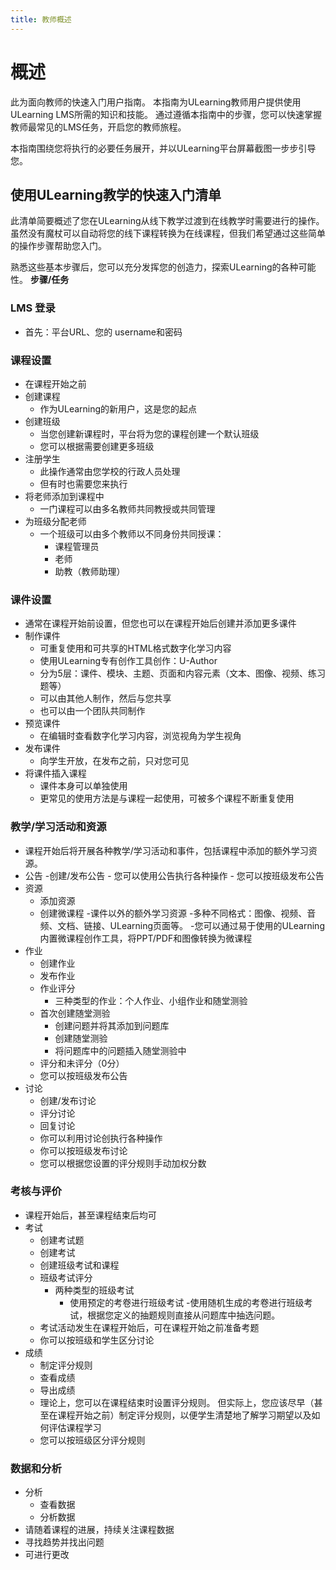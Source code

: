 ```yaml
--- 
title: 教师概述
--- 
```



# 概述

 此为面向教师的快速入门用户指南。 本指南为ULearning教师用户提供使用ULearning LMS所需的知识和技能。 通过遵循本指南中的步骤，您可以快速掌握教师最常见的LMS任务，开启您的教师旅程。
 
 本指南围绕您将执行的必要任务展开，并以ULearning平台屏幕截图一步步引导您。
 
 ## 使用ULearning教学的快速入门清单 
 
 此清单简要概述了您在ULearning从线下教学过渡到在线教学时需要进行的操作。 虽然没有魔杖可以自动将您的线下课程转换为在线课程，但我们希望通过这些简单的操作步骤帮助您入门。 
 
 熟悉这些基本步骤后，您可以充分发挥您的创造力，探索ULearning的各种可能性。 
 **步骤/任务** 
 
 ### LMS 登录 
 - 首先：平台URL、您的 username和密码 
 
 ### 课程设置 
 - 在课程开始之前 
 - 创建课程 
     - 作为ULearning的新用户，这是您的起点 
 - 创建班级 
     - 当您创建新课程时，平台将为您的课程创建一个默认班级
     - 您可以根据需要创建更多班级 
 - 注册学生 
     - 此操作通常由您学校的行政人员处理 
     - 但有时也需要您来执行 
 - 将老师添加到课程中 
     - 一门课程可以由多名教师共同教授或共同管理
 - 为班级分配老师 
     - 一个班级可以由多个教师以不同身份共同授课： 
         - 课程管理员 
         - 老师 
         - 助教（教师助理） 
 
 ### 课件设置 
 - 通常在课程开始前设置，但您也可以在课程开始后创建并添加更多课件 
 - 制作课件 
     - 可重复使用和可共享的HTML格式数字化学习内容 
     - 使用ULearning专有创作工具创作：U-Author 
     - 分为5层：课件、模块、主题、页面和内容元素（文本、图像、视频、练习题等） 
     - 可以由其他人制作，然后与您共享 
     - 也可以由一个团队共同制作 
 - 预览课件 
     - 在编辑时查看数字化学习内容，浏览视角为学生视角 
 - 发布课件 
     - 向学生开放，在发布之前，只对您可见 
 - 将课件插入课程 
     - 课件本身可以单独使用 
     - 更常见的使用方法是与课程一起使用，可被多个课程不断重复使用
 
 ### 教学/学习活动和资源 
 - 课程开始后将开展各种教学/学习活动和事件，包括课程中添加的额外学习资源。 
 - 公告 
     -创建/发布公告 
         - 您可以使用公告执行各种操作 
         - 您可以按班级发布公告 
 - 资源 
     - 添加资源 
     - 创建微课程 
         -课件以外的额外学习资源 
         -多种不同格式：图像、视频、音频、文档、链接、ULearning页面等。 
         -您可以通过易于使用的ULearning内置微课程创作工具，将PPT/PDF和图像转换为微课程 
 - 作业 
     - 创建作业
     - 发布作业 
     - 作业评分 
         - 三种类型的作业：个人作业、小组作业和随堂测验 
     - 首次创建随堂测验
         - 创建问题并将其添加到问题库 
         - 创建随堂测验 
         - 将问题库中的问题插入随堂测验中 
     - 评分和未评分（0分） 
     - 您可以按班级发布公告 
 - 讨论 
     - 创建/发布讨论 
     - 评分讨论 
     - 回复讨论 
     - 你可以利用讨论创执行各种操作
     - 你可以按班级发布讨论 
     - 您可以根据您设置的评分规则手动加权分数
 
 ### 考核与评价 
 - 课程开始后，甚至课程结束后均可 
 - 考试 
     - 创建考试题 
     - 创建考试 
     - 创建班级考试和课程 
     - 班级考试评分 
         - 两种类型的班级考试 
             - 使用预定的考卷进行班级考试 
             -使用随机生成的考卷进行班级考试，根据您定义的抽题规则直接从问题库中抽选问题。 
     - 考试活动发生在课程开始后，可在课程开始之前准备考题 
     - 你可以按班级和学生区分讨论 
- 成绩
     - 制定评分规则 
     - 查看成绩 
     - 导出成绩 
     - 理论上，您可以在课程结束时设置评分规则。 但实际上，您应该尽早（甚至在课程开始之前）制定评分规则，以便学生清楚地了解学习期望以及如何评估课程学习 
     - 您可以按班级区分评分规则 
 
 ### 数据和分析 
 - 分析 
     - 查看数据 
     - 分析数据 
 - 请随着课程的进展，持续关注课程数据 
 - 寻找趋势并找出问题 
 - 可进行更改
